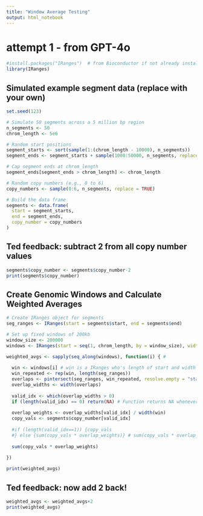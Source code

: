 ```yaml
---
title: "Window Average Testing"
output: html_notebook
---
```



# attempt 1 - from GPT-4o
```r
#install.packages("IRanges")  # from Bioconductor if not already installed
library(IRanges)
```

## Simulated example segment data (replace with your own)
```r
set.seed(123)

# Simulate 50 segments across a 5 million bp region
n_segments <- 50
chrom_length <- 5e6

# Random start positions
segment_starts <- sort(sample(1:(chrom_length - 10000), n_segments))
segment_ends <- segment_starts + sample(1000:50000, n_segments, replace = TRUE)

# Cap segment ends at chrom_length
segment_ends[segment_ends > chrom_length] <- chrom_length

# Random copy numbers (e.g., 0 to 6)
copy_numbers <- sample(0:6, n_segments, replace = TRUE)

# Build the data frame
segments <- data.frame(
  start = segment_starts,
  end = segment_ends,
  copy_number = copy_numbers
)
```

## Ted feedback: subtract 2 from all copy number values
```r
segments$copy_number <- segments$copy_number-2
print(segments$copy_number)
```


## Create Genomic Windows and Calculate Weighted Averages
```r
# Create IRanges object for segments
seg_ranges <- IRanges(start = segments$start, end = segments$end)

# Set up fixed windows of 200kb
window_size <- 200000
windows <- IRanges(start = seq(1, chrom_length, by = window_size), width = window_size)

weighted_avgs <- sapply(seq_along(windows), function(i) { # 
  
  win <- windows[i] # win is a IRanges who's length of start and width = 1 (information start position and width of window[i])
  win_repeated <- rep(win, length(seg_ranges))
  overlaps <- pintersect(seg_ranges, win_repeated, resolve.empty = "start")
  overlap_widths <- width(overlaps)
  
  valid_idx <- which(overlap_widths > 0)
  if (length(valid_idx) == 0) return(NA) # Function returns NA whenever a given window doesn't overlap with ANY segment.
  
  overlap_weights <- overlap_widths[valid_idx] / width(win)
  copy_vals <- segments$copy_number[valid_idx]
  
  #if (length(valid_idx==1)) {copy_vals
  #} else {sum(copy_vals * overlap_weights)} # sum(copy_vals * overlap_weights) I added in the if statement as in my head it doesn't make sense to shrink the copy number if there is only 1 segment.
  
  sum(copy_vals * overlap_weights)
  
})

print(weighted_avgs)
```
## Ted feedback: now add 2 back!
```r
weighted_avgs <- weighted_avgs+2
print(weighted_avgs)
```

